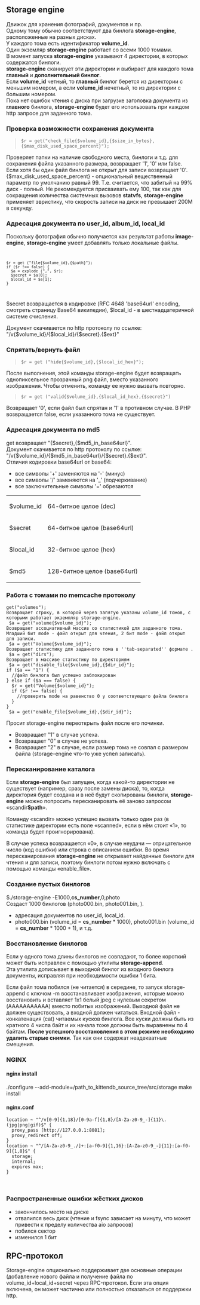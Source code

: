==Storage engine==
Движок для хранения фотографий, документов и пр. 
<br>
Одному тому обычно соответствуют два бинлога '''storage-engine''', расположенные на разных дисках. 
<br>
У каждого тома есть идентификатор '''volume_id'''. 
<br>
Один экземляр '''storage-engine''' работает со всеми 1000 томами. 
<br>
В момент запуска '''storage-engine''' указывают 4 директории, в которых содержатся бинлоги. 
<br>
'''storage-engine''' сканирует эти директории и выбирает для каждого тома '''главный''' и '''дополнительный бинлог'''. 
<br>
Если '''volume_id''' четный, то '''главный''' бинлог берется из директории с меньшим номером, 
а если '''volume_id''' нечетный, то из директории с большим номером. 
<br>
Пока нет ошибок чтения с диска при загрузке заголовка документа из '''главного''' бинлога, '''storage-engine''' будет его использовать при каждом http запросе для заданного тома. 

===Проверка возможности сохранения документа===
<blockquote><code>
$r = get("check_file{$volume_id},{$size_in_bytes},{$max_disk_used_space_percent}"); 
</code></blockquote>
Проверяет папки на наличие свободного места, бинлоги и т.д. для сохранения файла указанного размера, возвращает '1', '0' или false.
<br>
Если хотя бы один файл бинлога не открыт для записи возвращает '0'.
<br>
{$max_disk_used_space_percent} - опциональный вещественный параметр по умолчанию равный 99. Т.е. считается, что забитый на 99% диск - полный.  Не рекомендуется присваивать ему 100, так как для сокращения количества системных вызовов '''statvfs''', '''storage-engine''' применяет эвристику, что скорость записи на диск не превышает 200M в cекунду.

===Адресация документа по user_id, album_id, local_id===
Поскольку фотография обычно получается как результат работы '''image-engine''', '''storage-engine''' умеет добавлять только локальные файлы. 

<code>
<pre>
$r = get ("file{$volume_id},{$path}"); 
if ($r !== false) { 
  $a = explode (",", $r); 
  $secret = $a[0]; 
  $local_id = $a[1]; 
} 
</pre>
</code>

$secret возвращается в кодировке (RFC 4648 'base64url' encoding, cмотреть страницу Base64 википедии), $local_id - в шестнадцатеричной системе счисления. 

Документ скачивается по http протоколу по ссылке: 
<br>
"/v{$volume_id}/{$local_id}/{$secret}.{$ext}" 

===Спрятать/вернуть файл===
<blockquote><code>
$r = get ("hide{$volume_id},{$local_id_hex}"); 
</code></blockquote>
После выполнения, этой команды storage-engine будет возвращать однопиксельное прозрачный png файл, вместо указанного изображения. Чтобы отменить, команду ее нужно вызвать повторно. 
<blockquote><code>
$r = get ("valid{$volume_id},{$local_id_hex},{$secret}")
</code></blockquote>
Возвращает '0', если файл был спрятан и '1' в противном случае. В PHP возвращается false, если указанного тома не существует.

===Адресация документа по md5===
get возвращает "{$secret},{$md5_in_base64url}". 
<br>
Документ скачивается по http протоколу по ссылке: 
<br>
"/v{$volume_id}/{$md5_in_base64url}/{$secret}.{$ext}". 
<br>
Отличия кодировки base64url от base64: 
* все символы '+' заменяются на '-' (минус) 
* все символы '/' заменяются на '_' (подчеркивание) 
* все заключительные символы '=' обрезаются 

{|
|-
| $volume_id
| 64-битное целое (dec)
|-
| $secret
| 64-битное целое (base64url)
|-
| $local_id
| 32-битное целое (hex)
|-
| $md5
| 128-битное целое (base64url)
|} 

===Работа с томами по memcache протоколу===
<pre>
get("volumes"); 
Возвращает строку, в которой через запятую указаны volume_id томов, с которыми работает экземпляр storage-engine. 
 $a = get("volume{$volume_id}"); 
Возвращает ассоциативный массив со статистикой для заданного тома. 
Младший бит mode - файл открыт для чтения, 2 бит mode - файл открыт для записи. 
 $a = get("Volume{$volume_id}"); 
Возвращает статистику для заданного тома в ''tab-separated'' формате . 
 $a = get("dirs"); 
Возвращает в массиве статистику по директориям 
 $a = get("disable_file{$volume_id},{$dir_id}"); 
if ($a == "1") { 
  //файл бинлога был успешно заблокирован 
} else if ($a === false) { 
  $r = get("Volume{$volume_id}"); 
  if ($r !== false) { 
    //проверить mode на равенство 0 у соответствующего файла бинлога 
  } 
} 
 $a = get("enable_file{$volume_id},{$dir_id}"); 
</pre>
Просит storage-engine переоткрыть файл после его починки. 
* Возвращает "1" в случае успеха. 
* Возвращает "0" в случае не успеха. 
* Возвращает "2" в случае, если размер тома не совпал с размером файла (storage-engine что-то уже успел записать). 

===Пересканирование каталога===
Если '''storage-engine''' был запущен, когда какой-то директории не существуeт (например, сразу после замены диска), то, когда директория будет создана и в неё будут скопированы бинлоги, '''storage-engine''' можно попросить пересканировать её заново запросом «scandir'''$path'''». 

Команду «scandir» можно успешно вызвать только один раз (в статистике директории есть поле «scanned», если в нём стоит «1», то команда будет проигнорирована). 

В случае успеха возвращается «0», в случае неудачи — отрицательное число (код ошибки) или строка с описанием ошибки. Во время пересканирования '''storage-engine''' не открывает найденные бинлоги для чтения и для записи, поэтому бинлоги потом нужно включать с помощью команды «enable_file». 

===Создание пустых бинлогов===
$./storage-engine -E1000,'''cs_number''',0,photo 
<br>
Создаст 1000 бинлогов (photo000.bin, photo001.bin, ). 
* адресация документов по user_id, local_id. 
* photo000.bin (volume_id = '''cs_number''' * 1000), photo001.bin (volume_id = '''cs_number''' * 1000 + 1), и т.д. 

===Восстановление бинлогов===
Если у одного тома длины бинлогов не совпадают, то более короткий может быть исправлен с помощью утилиты '''storage-append'''. 
<br>
Эта утилита дописывает в выходной бинлог из входного бинлога документы, исправляя при необходимости ошибки 1 бита. 

Если файл тома побился (не читается) в середине, то  запуск storage-append с ключом -m восстанавливает изображения, которые можно восстановить и вставляет 1x1 белый jpeg с нулевым cекретом  (AAAAAAAAAAA) вместо побитых изображений. Выходной файл не должен существовать, а входной должен читаться. Входной файл - конкатенация (cat) читаемых кусков бинлога. Все куски должны быть из кратного 4 числа байт и их начала тоже должны быть выравнены по 4 байтам.
'''После успешного восстановления в этом режиме необходимо удалить старые снимки'''. Так как они содержат неадекватные смещения.

===NGINX===

====nginx install====
./configure --add-module=/path_to_kittendb_source_tree/src/storage 
make install 

====nginx.conf====
<pre>
location ~ "^/v[0-9]{1,18}/[0-9a-f]{1,8}/[A-Za-z0-9_-]{11}\.(jpg|png|gif)$" { 
  proxy_pass [http://127.0.0.1:8081]; 
  proxy_redirect off; 
} 
location ~ "^/[A-Za-z0-9_./]+:[a-f0-9]{1,16}:[A-Za-z0-9_-]{11}:[a-f0-9]{1,8}$" { 
  storage; 
  internal; 
  expires max; 
} 
</pre>
<br/>

===Распространенные ошибки жёстких дисков===
* закончилось место на диске 
* отвалился весь диск (чтение и fsync зависает на минуту, что может привести к пределу количества aio запросов) 
* побился сектор 
* изменился 1 бит 

==RPC-протокол==

Storage-engine опционально поддерживает две основные операции (добавление нового файла и получение файла по volume_id+local_id+secret через RPC-протокол. Если эта опция включена, он может частично или полностью отказаться от поддержки http. 

